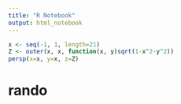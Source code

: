 ```yaml
---
title: "R Notebook"
output: html_notebook
---
```


```r
x <- seq(-1, 1, length=21)
Z <- outer(x, x, function(x, y)sqrt(1-x^2-y^2))
persp(x=x, y=x, z=Z)
```

# rando

```r

```

